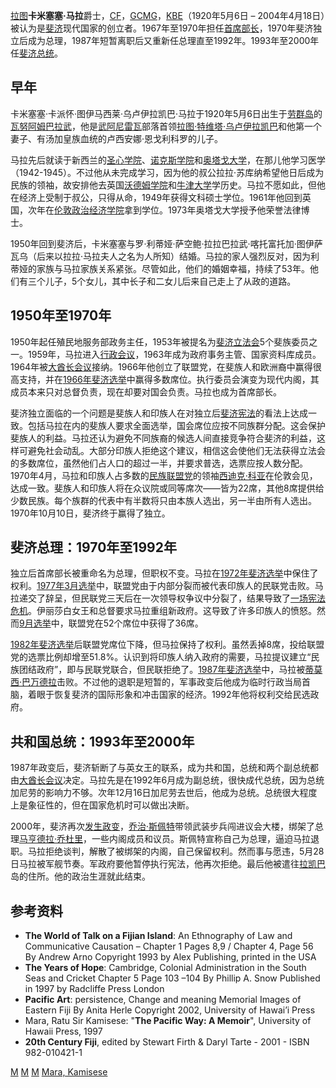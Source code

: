 {{Infobox_Prime Minister
| honorific-prefix = <small>荣誉拉图</small>
| name = 卡米塞塞·马拉爵士
| image = [[File:Kamisese_Mara.jpg|220px]]
| honorific-suffix = <br><small>CF GCMG KBE</small>
|order=第一任[[斐济总理|斐济总理]]
|term_start=1967年9月22日
|term_end=1987年4月13日<br>1987年12月5日 – 1992年6月2日
|order2=第2任[[斐濟總統|斐濟總統]]
|term_start2=1993年12月16日  
|term_end2=2000年5月29日
|predecessor=无
|successor=[[蒂莫西·巴万德拉|蒂莫西·巴万德拉]] (1987)<br> [[西蒂韦尼·兰布卡|西蒂韦尼·兰布卡]](1992)
|predecessor2=[[佩纳亚·加尼劳|佩纳亚·加尼劳]]
|successor2=[[弗蘭克·姆拜尼馬拉馬|弗蘭克·姆拜尼馬拉馬]](臨時政府)
|deputy=
|birth_date={{Birth date|1920|5|6|mf=y}}
|birth_place=斐济[[瓦努阿姆巴拉武|瓦努阿姆巴拉武]]岛[[洛马洛马|洛马洛马]]
|death_date={{death date and age|2004|4|18|1920|5|6|mf=y}}
|death_place=斐济[[苏瓦|苏瓦]]
|spouse=[[拉拉·马拉夫人|拉拉·马拉夫人]]<br>'''后代：'''<br>1.[[Ateca_Ganilau|Adi Ateca Moce Mara Ganilau]]<br> 
2.[[Koila_Nailatikau|Adi Koila Mara Nailatikau]]<br> 
3.[[Asenaca_Mara|Adi Asenaca Kakua Mara]]<br>  
4.[[Finau_Mara|Ratu Alifereti Finau Mara]]<br>  
5.[[Litia_Mara_Dugdale|Adi Litia Cakobau Mara Dugdale]]<br>  
6.[[Jioji_Mara|Ratu Jioji Cokanauto Mara]]<br>  
7.[[Elenoa_Mara|Adi Elenoa Mara]]<br>  
8.[[Tevita_Mara|Ratu Tevita Vakacere Uluilakeba Mara]]
|party=[[联盟党_(斐济)|联盟党]]
|constituency=
|religion=[[天主教|天主教]]
}}

[[拉图|拉图]]'''卡米塞塞·马拉'''爵士，[[斐濟勳章|CF]]，[[GCMG|GCMG]]，[[KBE|KBE]]（1920年5月6日 – 2004年4月18日）被认为是[[斐济|斐济]]现代国家的创立者。1967年至1970年担任[[首席部长_(斐济)|首席部长]]，1970年斐济独立后成为总理，1987年短暂离职后又重新任总理直至1992年。1993年至2000年任[[斐济总统|斐济总统]]。

==早年==
卡米塞塞·卡派怀·图伊马西莱·乌卢伊拉凯巴·马拉于1920年5月6日出生于[[劳群岛|劳群岛]]的[[瓦努阿姆巴拉武|瓦努阿姆巴拉武]]，他是[[武阿尼雷瓦|武阿尼雷瓦]]部落首领[[特维塔·乌卢伊拉凯巴三世|拉图·特维塔·乌卢伊拉凯巴]]和他第一个妻子、有汤加皇族血统的卢西安娜·恩戈利科罗的儿子。 

马拉先后就读于新西兰的[[圣心学院_(奥克兰)|圣心学院]]、[[诺克斯学院_(奥塔戈)|诺克斯学院]]和[[奥塔戈大学|奥塔戈大学]]，在那儿他学习医学（1942-1945）。不过他从未完成学习，因为他的叔公拉拉·苏库纳希望他日后成为民族的领袖，故安排他去英国[[沃德姆学院_(牛津)|沃德姆学院]]和[[牛津大学|牛津大学]]学历史。马拉不愿如此，但他在经济上受制于叔公，只得从命，1949年获得文科硕士学位。1961年他回到英国，次年在[[伦敦政治经济学院|伦敦政治经济学院]]拿到学位。1973年奥塔戈大学授予他荣誉法律博士。

1950年回到斐济后，卡米塞塞与罗·利蒂娅·萨空鲍·拉拉巴拉武·喀托富托加·图伊萨瓦乌（后来以拉拉·马拉夫人之名为人所知）结婚。马拉的家人强烈反对，因为利蒂娅的家族与马拉家族关系紧张。尽管如此，他们的婚姻幸福，持续了53年。他们有三个儿子，5个女儿，其中长子和二女儿后来自己走上了从政的道路。

==1950年至1970年==
1950年起任殖民地服务部政务主任，1953年被提名为[[斐济立法会|斐济立法会]]5个斐族委员之一。1959年，马拉进入[[行政会议_(斐济)|行政会议]]，1963年成为政府事务主管、国家资料库成员。1964年被[[大酋长会议_(斐济)|大酋长会议]]接纳。1966年他创立了联盟党，在斐族人和欧洲裔中赢得很高支持，并在[[1966年斐济选举|1966年斐济选举]]中赢得多数席位。执行委员会演变为现代内阁，其成员本来只对总督负责，现在却要对国会负责。马拉也成为首席部长。

斐济独立面临的一个问题是斐族人和印族人在对独立后[[斐济宪法|斐济宪法]]的看法上达成一致。包括马拉在内的斐族人要求全面选举，国会席位应按不同族群分配。这会保护斐族人的利益。马拉还认为避免不同族裔的候选人间直接竞争符合斐济的利益，这样可避免社会动乱。大部分印族人拒绝这个建议，相信这会使他们无法获得立法会的多数席位，虽然他们占人口的超过一半，并要求普选，选票应按人数分配。1970年4月，马拉和印族人占多数的[[民族联盟党_(斐济)|民族联盟党]]的领袖[[西迪克·科亚|西迪克·科亚]]在伦敦会见，达成一致。斐族人和印族人将在众议院或同等席次——皆为22席，其他8席提供给少数民族。每个族群的代表中有半数将只由本族人选出，另一半由所有人选出。1970年10月10日，斐济终于赢得了独立。

==斐济总理：1970年至1992年==
独立后首席部长被重命名为总理，但职权不变。马拉在[[1972年斐济选举|1972年斐济选举]]中保住了权利。[[1977年3月斐济选举|1977年3月选举]]中，联盟党由于内部分裂而被代表印族人的民联党击败。马拉递交了辞呈，但民联党三天后在一次领导权争议中分裂了，结果导致了[[1977年斐济宪法危机|一场宪法危机]]。伊丽莎白女王和总督要求马拉重组新政府。这导致了许多印族人的愤怒。然而[[1977年9月斐济选举|9月选举]]中，联盟党在52个席位中获得了36席。

[[1982年斐济选举|1982年斐济选举]]后联盟党席位下降，但马拉保持了权利。虽然丢掉8席，投给联盟党的选票比例却增至51.8%。认识到将印族人纳入政府的需要，马拉提议建立“民族团结政府”，即与民联党联合，但民联拒绝了。[[1987年斐济选举|1987年斐济选举]]中，马拉被[[蒂莫西·巴万德拉|蒂莫西·巴万德拉]]击败。不过他的退职是短暂的，军事政变后他成为临时行政当局首脑，着眼于恢复斐济的国际形象和冲击国家的经济。1992年他将权利交给民选政府。

== 共和国总统：1993年至2000年 ==
1987年政变后，斐济斩断了与英女王的联系，成为共和国，总统和两个副总统都由[[大酋长会议|大酋长会议]]决定。马拉先是在1992年6月成为副总统，很快成代总统，因为总统加尼劳的影响力不够。次年12月16日加尼劳去世后，他成为总统。总统很大程度上是象征性的，但在国家危机时可以做出决断。

2000年，斐济再次[[2000年5月19日|发生政变]]，[[乔治·斯佩特|乔治·斯佩特]]带领武装步兵闯进议会大楼，绑架了总理[[马亨德拉·乔杜里|马亨德拉·乔杜里]]，一些内阁成员和议员。斯佩特宣称自己为总理，逼迫马拉退职。马拉拒绝谈判，解散了被绑架的内阁，自己保留权利。然而事与愿违，5月28日马拉被军舰节奏。军政府要他暂停执行宪法，他再次拒绝。最后他被遣往[[拉凯巴|拉凯巴]]岛的住所。他的政治生涯就此结束。

==参考资料==
*'''The World of Talk on a Fijian Island''': An Ethnography of Law and Communicative Causation – Chapter 1 Pages 8,9 / Chapter 4, Page 56 By Andrew Arno Copyright 1993 by Alex Publishing, printed in the USA
*'''The Years of Hope''': Cambridge, Colonial Administration in the South Seas and Cricket Chapter 5 Page 103 –104 By Phillip A. Snow Published in 1997 by Radcliffe Press London
*'''Pacific Art''': persistence, Change and meaning Memorial Images of Eastern Fiji By Anita Herle Copyright 2002, University of Hawai’i Press
*Mara, Ratu Sir Kamisese: "'''The Pacific Way: A Memoir'''", University of Hawaii Press, 1997 
*'''20th Century Fiji''', edited by Stewart Firth & Daryl Tarte - 2001 - ISBN 982-010421-1

{{斐濟國家元首}}
{{Authority control}}

[[Category:斐济总理|M]]
[[Category:斐济总统|M]]
[[Category:斐济天主教人士|M]]
[[Category:KBE勳銜|Mara, Kamisese]]
